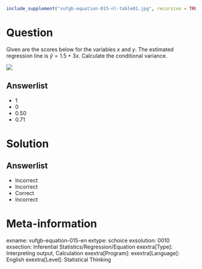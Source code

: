 ```r
include_supplement("vufgb-equation-015-nl-table01.jpg", recursive = TRUE)
```

Question
========

Given are the scores below for the variables *x* and *y*. The estimated regression line is $\hat{y} = 1.5+3x$. Calculate the conditional variance. 

![](vufgb-equation-015-nl-table01.jpg)
  
Answerlist
----------
* 1
* 0
* 0.50
* 0.71


Solution
========

Answerlist
----------
* Incorrect
* Incorrect
* Correct
* Incorrect

Meta-information
================
exname: vufgb-equation-015-en
extype: schoice
exsolution: 0010
exsection: Inferential Statistics/Regression/Equation
exextra[Type]: Interpreting output, Calculation
exextra[Program]: 
exextra[Language]: English
exextra[Level]: Statistical Thinking

